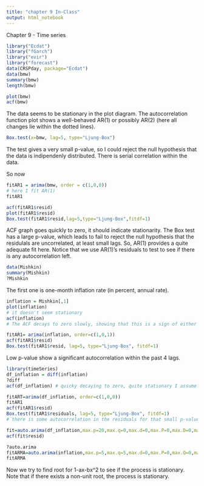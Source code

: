 ```yaml
---
title: "chapter 9 In-Class"
output: html_notebook
---
```


Chapter 9 - Time series

```r
library("Ecdat")
library("fGarch")
library("evir")
library("forecast")
data(CRSPday, package="Ecdat")
data(bmw)
summary(bmw)
length(bmw)
```
```r
plot(bmw)
acf(bmw)
```

The data seems to be stationary in the plot diagram. The autocorrelation function plot shows a well-behaved AR(1) or possibly AR(2) (here all changes lie within the dotted lines).
```r
Box.test(x=bmw, lag=5, type="Ljung-Box")
```
The test gives a very small p-value, so I could reject the null hypothesis that the data is indipendenly distributed. There is serial correlation within the data.

So now 

```r
fitAR1 = arima(bmw, order = c(1,0,0)) 
# here I fit AR(1)
fitAR1
```

```r
acf(fitAR1$resid)
plot(fitAR1$resid)
Box.test(fitAR1$resid,lag=5,type="Ljung-Box",fitdf=1)

```
ACF graph goes quickly to zero, it should indicate stationarity. The Box test has a large p-value, which leads to fail to reject the null hypothesis that the residulals are uncorrelated, at least small lags. So, AR(1) provides a quite adequate fit here. Notice that we use AR(1)'s residuals to test to see if there is any autocorrelation left.


```r
data(Mishkin)
summary(Mishkin)
?Mishkin
```
The first one is one-month inflation rate (in percent, annual rate).
```r
inflation = Mishkin[,1]
plot(inflation)
# it doesn't seem stationary
acf(inflation)
# The ACF decays to zero slowly, showing that this is a sign of either nonstationarity or possibly of stationarity with long-memory dependence.
```
```r
fitAR1= arima(inflation, order=c(1,0,1))
acf(fitAR1$resid)
Box.test(fitAR1$resid, lag=5, type="Ljung-Box", fitdf=1)
```
Low p-value show a significant autocorrelation within the past 4 lags.
```r
library(timeSeries)
df_inflation = diff(inflation)
?diff
acf(df_inflation) # quicky decaying to zero, quite stationary I assume
```
```r
fitART=arima(df_inflation, order=c(1,0,0))
fitAR1
acf(fitAR1$resid)
Box.test(fitAR1$residuals, lag=5, type="Ljung-Box", fitdf=1)
# there is some autocorrelation in the residuals for that small p-value as we can reject the null hypothesis. In other words, the fitting AR(1) for df_inflation is not correct.
```
```r
fit=auto.arima(df_inflation,max.p=20,max.q=0,max.d=0,max.P=0,max.D=0,max.Q=0,ic="aic")
acf(fit$resid)
```



```r
?auto.arima
fitARMA=auto.arima(inflation,max.p=5,max.q=5,max.d=0,max.P=0,max.Q=0,max.D=0,ic="aic") 
fitARMA

```

Now we try to find root for 1-ax-bx^2 to see if the process is stationary. Note that if there exists a non-unit root, the process is stationary.

```r

```
















